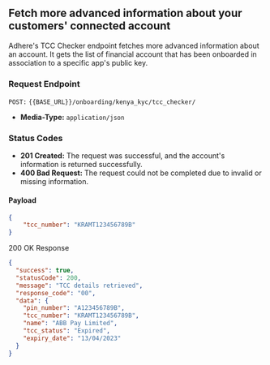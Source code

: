 ## Fetch more advanced information about your customers' connected account

Adhere's TCC Checker endpoint fetches more advanced information about an account. It gets the list of financial account that has been onboarded in association to a specific app's public key.

### Request Endpoint

`POST:` `{{BASE_URL}}/onboarding/kenya_kyc/tcc_checker/`

- **Media-Type:** `application/json`

### Status Codes
- **201 Created:** The request was successful, and the account's information is returned successfully.
- **400 Bad Request:** The request could not be completed due to invalid or missing information.

#### Payload
```json
{
    "tcc_number": "KRAMT123456789B"
}
```
200 OK Response

```json
{
  "success": true,
  "statusCode": 200,
  "message": "TCC details retrieved",
  "response_code": "00",
  "data": {
    "pin_number": "A123456789B",
    "tcc_number": "KRAMT123456789B",
    "name": "ABB Pay Limited",
    "tcc_status": "Expired",
    "expiry_date": "13/04/2023"
  }
}
```